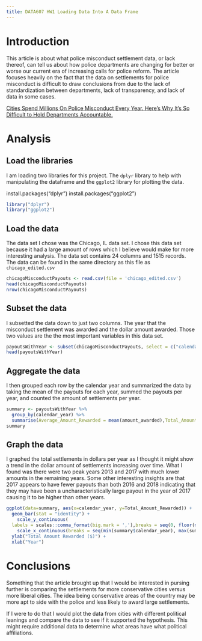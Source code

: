 ```yaml
---
title: DATA607 HW1 Loading Data Into A Data Frame
---
```


# Introduction

This article is about what police misconduct settlement data, or lack thereof, can tell us about how police departments are changing for better or worse our current era of increasing calls for police reform. The article focuses heavily on the fact that the data on settlements for police misconduct is difficult to draw conclusions from due to the lack of standardization between departments, lack of transparency, and lack of data in some cases.

[Cities Spend Millions On Police Misconduct Every Year. Here's Why It's So Difficult to Hold Departments Accountable.](https://fivethirtyeight.com/features/police-misconduct-costs-cities-millions-every-year-but-thats-where-the-accountability-ends/)

# Analysis

## Load the libraries

I am loading two libraries for this project. The `dplyr` library to help with manipulating the dataframe and the `ggplot2` library for plotting the data. 

install.packages("dplyr")
install.packages("ggplot2")

```r
library("dplyr")
library("ggplot2")
```

## Load the data

The data set I chose was the Chicago, IL data set. I chose this data set because it had a large amount of rows which I believe would make for more interesting analysis. The data set contains 24 columns and 1515 records. The data can be found in the same directory as this file as `chicago_edited.csv`

```r
chicagoMisconductPayouts <- read.csv(file = 'chicago_edited.csv')
head(chicagoMisconductPayouts)
nrow(chicagoMisconductPayouts)
```
## Subset the data

I subsetted the data down to just two columns. The year that the misconduct settlement was awarded and the dollar amount awarded. Those two values are the the most important variables in this data set.

```r
payoutsWithYear <- subset(chicagoMisconductPayouts, select = c("calendar_year", "amount_awarded"))
head(payoutsWithYear)
```
## Aggregate the data

I then grouped each row by the calendar year and summarized the data by taking the mean of the payouts for each year, summed the payouts per year, and counted the amount of settlements per year.

```r
summary <- payoutsWithYear %>%
  group_by(calendar_year) %>%
  summarise(Average_Amount_Rewarded = mean(amount_awarded),Total_Amount_Rewarded = sum(amount_awarded), Number_Of_Settlements = n())
summary
```

## Graph the data

I graphed the total settlements in dollars per year as I thought it might show a trend in the dollar amount of settlements increasing over time. What I found was there were two peak years 2013 and 2017 with much lower amounts in the remaining years. Some other interesting insights are that 2017 appears to have fewer payouts than both 2016 and 2018 indicating that they may have been a uncharacteristically large payout in the year of 2017 causing it to be higher than other years.

```r
ggplot(data=summary, aes(x=calendar_year, y=Total_Amount_Rewarded)) + 
  geom_bar(stat = "identity") +
    scale_y_continuous(
  labels = scales::comma_format(big.mark = ','),breaks = seq(0, floor(max(summary$Total_Amount_Rewarded)), by = 10000000)) +
    scale_x_continuous(breaks = seq(min(summary$calendar_year), max(summary$calendar_year), by = 1)) +
  ylab("Total Amount Rewarded ($)") +
  xlab("Year")


```

# Conclusions

Something that the article brought up that I would be interested in pursing further is comparing the settlements for more conservative cities versus more liberal cities. The idea being conservative areas of the country may be more apt to side with the police and less likely to award large settlements.

If I were to do that I would plot the data from cities with different political leanings and compare the data to see if it supported the hypothesis. This might require additional data to determine what areas have what political affiliations.
